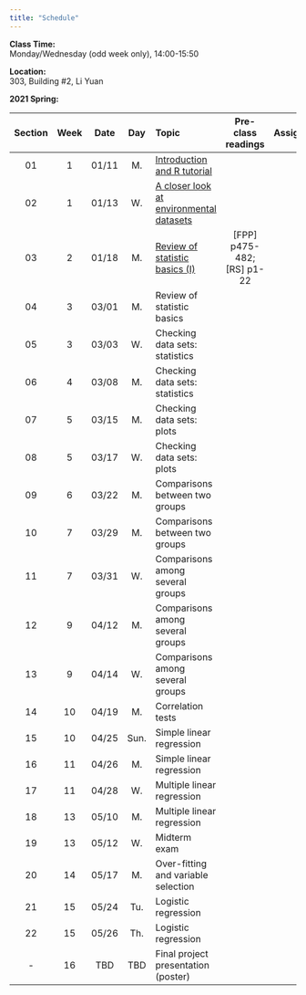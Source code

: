 ---
title: "Schedule"
---
**Class Time:**   
Monday/Wednesday (odd week only), 14:00-15:50

**Location:**   
303, Building #2, Li Yuan

**2021 Spring:**

Section|Week|Date |Day  | Topic                                      |Pre-class readings|Assignment    |
|:----:|:--:|:---:|:---:|:-------------------------------------------|:----------------:|:------------:|
|01    |1   |01/11|M.   |[Introduction and R tutorial](https://zhu-group.github.io/ese335/S01.html)                 |              |              |
|02    |1   |01/13|W.   |[A closer look at environmental datasets](https://zhu-group.github.io/ese335/S02.html)     |              |              |
|03    |2   |01/18|M.   |[Review of statistic basics (I)](https://zhu-group.github.io/ese335/S03.html)  | [FPP] p475-482; [RS] p1-22 |  |
|04    |3   |03/01|M.   |Review of statistic basics                  |              |              |
|05    |3   |03/03|W.   |Checking data sets: statistics              |              |              |
|06    |4   |03/08|M.   |Checking data sets: statistics              |              |              |
|07    |5   |03/15|M.   |Checking data sets: plots                   |              |              |
|08    |5   |03/17|W.   |Checking data sets: plots                   |              |              |
|09    |6   |03/22|M.   |Comparisons between two groups              |              |              |
|10    |7   |03/29|M.   |Comparisons between two groups              |              |              |
|11    |7   |03/31|W.   |Comparisons among several groups            |              |              |
|12    |9   |04/12|M.   |Comparisons among several groups            |              |              |
|13    |9   |04/14|W.   |Comparisons among several groups            |              |
|14    |10  |04/19|M.   |Correlation tests                           |              |              |
|15    |10  |04/25|Sun. |Simple linear regression                    |              |              |
|16    |11  |04/26|M.   |Simple linear regression                    |              |              |
|17    |11  |04/28|W.   |Multiple linear regression                  |              |              |
|18    |13  |05/10|M.   |Multiple linear regression                  |              |              |
|19    |13  |05/12|W.   |Midterm exam                                |              |              |
|20    |14  |05/17|M.   |Over-fitting and variable selection         |              |              |
|21    |15  |05/24|Tu.  |Logistic regression                         |              |              |
|22    |15  |05/26|Th.  |Logistic regression                         |              |              |  
|-     |16  |TBD  |TBD  |Final project presentation (poster)         |              |              |
